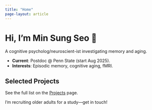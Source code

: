 ```yaml
---
title: "Home"
page-layout: article
---
```


# Hi, I’m Min Sung Seo 👋
A cognitive psycholog/neuroscient-ist investigating memory and aging.

- **Current**: Postdoc @ Penn State (start Aug 2025).
- **Interests**: Episodic memory, cognitive aging, fMRI.

## Selected Projects
See the full list on the [Projects](projects.qmd) page.

::: {.callout-note}
I’m recruiting older adults for a study—get in touch!
:::